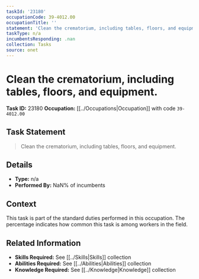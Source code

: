 ```yaml
---
taskId: '23180'
occupationCode: 39-4012.00
occupationTitle: ''
statement: 'Clean the crematorium, including tables, floors, and equipment.'
taskType: n/a
incumbentsResponding: .nan
collection: Tasks
source: onet
---
```

# Clean the crematorium, including tables, floors, and equipment.

**Task ID:** 23180
**Occupation:** [[../Occupations|Occupation]] with code `39-4012.00`

## Task Statement

> Clean the crematorium, including tables, floors, and equipment.

## Details

- **Type:** n/a
- **Performed By:** NaN% of incumbents

## Context

This task is part of the standard duties performed in this occupation. The percentage indicates how common this task is among workers in the field.

## Related Information

- **Skills Required:** See [[../Skills|Skills]] collection
- **Abilities Required:** See [[../Abilities|Abilities]] collection
- **Knowledge Required:** See [[../Knowledge|Knowledge]] collection

